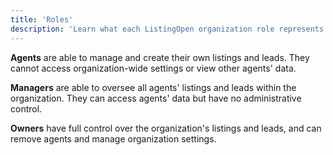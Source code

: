 ```yaml
---
title: 'Roles'
description: 'Learn what each ListingOpen organization role represents.'
---
```


**Agents** are able to manage and create their own listings and leads. They cannot access organization-wide settings or view other agents' data.

**Managers** are able to oversee all agents' listings and leads within the organization. They can access agents' data but have no administrative control.

**Owners** have full control over the organization's listings and leads, and can remove agents and manage organization settings.
